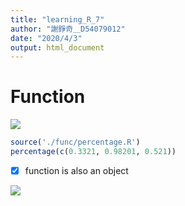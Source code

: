 ```yaml
---
title: "learning_R_7"
author: "謝錚奇＿D54079012"
date: "2020/4/3"
output: html_document
---
```


# Function

![](./fun_fig/fig1.png)

```r
source('./func/percentage.R')
percentage(c(0.3321, 0.98201, 0.521))
```

- [x] function is also an object

![](./fun_fig/fig2.png){}
